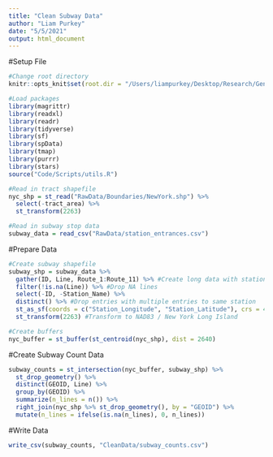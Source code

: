 ```yaml
---
title: "Clean Subway Data"
author: "Liam Purkey"
date: "5/5/2021"
output: html_document
---
```


#Setup File

```r
#Change root directory
knitr::opts_knit$set(root.dir = "/Users/liampurkey/Desktop/Research/Gentrification")
```

```r
#Load packages
library(magrittr)
library(readxl)
library(readr)
library(tidyverse)
library(sf)
library(spData)
library(tmap)
library(purrr)
library(stars)
source("Code/Scripts/utils.R")
```

```r
#Read in tract shapefile
nyc_shp = st_read("RawData/Boundaries/NewYork.shp") %>%
  select(-tract_area) %>%
  st_transform(2263)
```

```r
#Read in subway stop data
subway_data = read_csv("RawData/station_entrances.csv") 
```

#Prepare Data

```r
#Create subway shapefile
subway_shp = subway_data %>%
  gather(ID, Line, Route_1:Route_11) %>% #Create long data with station-line pairs
  filter(!is.na(Line)) %>% #Drop NA lines
  select(-ID, -Station_Name) %>%
  distinct() %>% #Drop entries with multiple entries to same station
  st_as_sf(coords = c("Station_Longitude", "Station_Latitude"), crs = 4269) %>% #Create shapefile with NAD83 Datum
  st_transform(2263) #Transform to NAD83 / New York Long Island 
```

```r
#Create buffers
nyc_buffer = st_buffer(st_centroid(nyc_shp), dist = 2640)
```

#Create Subway Count Data

```r
subway_counts = st_intersection(nyc_buffer, subway_shp) %>%
  st_drop_geometry() %>%
  distinct(GEOID, Line) %>%
  group_by(GEOID) %>%
  summarize(n_lines = n()) %>%
  right_join(nyc_shp %>% st_drop_geometry(), by = "GEOID") %>%
  mutate(n_lines = ifelse(is.na(n_lines), 0, n_lines))
```

#Write Data

```r
write_csv(subway_counts, "CleanData/subway_counts.csv")
```














